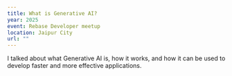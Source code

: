 ```yaml
---
title: What is Generative AI?
year: 2025
event: Rebase Developer meetup
location: Jaipur City
url: ""
---
```


I talked about what Generative AI is, how it works, and how it can be used to develop faster and more effective applications.
